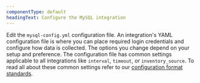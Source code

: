 ```yaml
---
componentType: default
headingText: Configure the MySQL integration
---
```


Edit the `mysql-config.yml` configuration file. An integration's YAML configuration file is where you can place required login credentials and configure how data is collected. The options you change depend on your setup and preference. The configuration file has common settings applicable to all integrations like `interval`, `timeout`, or `inventory_source`. To read all about these common settings refer to our [configuration format standards](/docs/create-integrations/infrastructure-integrations-sdk/specifications/host-integrations-newer-configuration-format/#configuration-basics).
